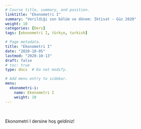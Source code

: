 ```yaml
---
# Course title, summary, and position.
linktitle: "Ekonometri I"
summary: "Verildiği son bölüm ve dönem: İktisat - Güz 2020"
weight: 10
categories: [Ders]
tags: [ekonometri I, türkçe, turkish]

# Page metadata.
title: "Ekonometri I"
date: "2020-10-05"
lastmod: "2020-10-13"
draft: false
# toc: true
type: docs  # Do not modify.

# Add menu entry to sidebar.
menu:
  ekonometri-i:
    name: Ekonometri I
    weight: 10
---
```


<br>

Ekonometri I dersine hoş geldiniz!  

